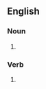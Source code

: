 {{also|lògics}}

==English==

===Noun===
{{head|en|noun plural form}}

# {{plural of|logic|lang=en}}

===Verb===
{{head|en|verb form}}

# {{en-third-person singular of|logic}}